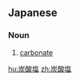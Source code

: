 ==Japanese==
{{ja-kanjitab|たん|さん|えん|yomi=on}}

===Noun===
{{ja-noun|たんさんえん}}

# [[carbonate]]

[[hu:炭酸塩]]
[[zh:炭酸塩]]
